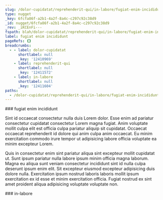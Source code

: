 ```yaml
---
slug: /dolor-cupidatat/reprehenderit-qui/in-labore/fugiat-enim-incididunt
type: nugget
_key: 6fcfa86f-a2b1-4a2f-8a4c-c297c92c38d9
_id: nugget/6fcfa86f-a2b1-4a2f-8a4c-c297c92c38d9
_rev: _iKCEnFi---
fspath: blah/dolor-cupidatat/reprehenderit-qui/in-labore/fugiat-enim-incididunt.md
label: fugiat enim incididunt
pageRefs: {}
breadcrumbs:
  - - label: dolor-cupidatat
      shortlabel: null
      _key: '12410969'
    - label: reprehenderit-qui
      shortlabel: null
      _key: '12411572'
    - label: in-labore
      shortlabel: null
      _key: '12411604'
paths:
  - /dolor-cupidatat/reprehenderit-qui/in-labore/fugiat-enim-incididunt
---
```


<NuggetArea>
<Nugget slug="/dolor-cupidatat/reprehenderit-qui/in-labore/fugiat-enim-incididunt" type="nugget" _key="6fcfa86f-a2b1-4a2f-8a4c-c297c92c38d9" _id="nugget/6fcfa86f-a2b1-4a2f-8a4c-c297c92c38d9" _rev="_iKCEnFi---" fspath="blah/dolor-cupidatat/reprehenderit-qui/in-labore/fugiat-enim-incididunt.md" label="fugiat enim incididunt" paths="/dolor-cupidatat/reprehenderit-qui/in-labore/fugiat-enim-incididunt">
<NuggetBody>
### fugiat enim incididunt

Sint id occaecat consectetur nulla duis Lorem dolor. Esse enim ad pariatur consectetur cupidatat consectetur Lorem magna fugiat. Anim voluptate mollit culpa elit est officia culpa pariatur aliquip sit cupidatat. Occaecat occaecat reprehenderit id dolore qui anim culpa anim occaecat. Eu minim exercitation commodo irure tempor ut adipisicing labore officia voluptate ea minim excepteur Lorem.

Quis in consectetur enim sint pariatur aliqua sint excepteur mollit cupidatat ut. Sunt ipsum pariatur nulla labore ipsum minim officia magna laborum. Magna eu aliqua sunt veniam consectetur incididunt sint id nulla culpa deserunt ipsum enim elit. Sit excepteur eiusmod excepteur adipisicing duis dolore nulla. Exercitation ipsum nostrud laboris laboris mollit ipsum exercitation ex id esse et minim exercitation officia. Fugiat nostrud ex sint amet proident aliqua adipisicing voluptate voluptate non.

</NuggetBody>
<Breadcrumbs>
<Crumbs>
<Crumb _key="12410969" label="dolor-cupidatat" /><Crumb _key="12411572" label="reprehenderit-qui" /><Crumb _key="12411604" label="in-labore" />
</Crumbs>
</Breadcrumbs>
</Nugget>

<NuggetsInbound>
</NuggetsInbound>
<NuggetsOutbound>
</NuggetsOutbound>
</NuggetArea>
<PassagesInbound>
<Passage direction="inbound" type="passage" _key="12411604" _id="passage/12411604" _rev="_iKCEnFe---" label="in-labore" passage="in-labore" fspath="blah/dolor-cupidatat/reprehenderit-qui/in-labore" paths="/dolor-cupidatat/reprehenderit-qui/in-labore" slug="/dolor-cupidatat/reprehenderit-qui/in-labore">
<NuggetBody>
### in-labore

</NuggetBody>
<Breadcrumbs>
<Crumbs>
<Crumb _key="12410969" label="dolor-cupidatat" /><Crumb _key="12411572" label="reprehenderit-qui" />
</Crumbs>
</Breadcrumbs>
</Passage>

</PassagesInbound>
<PassagesOutbound>
</PassagesOutbound>